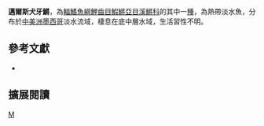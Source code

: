 {{Speciesbox 
| taxon = Cynodonichthys myersi
| status = NE
| status_system = IUCN3.1
| authority = [[Hubbs|Hubbs]], 1936
| synonyms = *''Rivulus myersi, Hubbs, 1936''
}}
'''邁爾斯犬牙鱂'''，為[[輻鰭魚綱|輻鰭魚綱]][[鯉齒目|鯉齒目]][[鰕鱂亞目|鰕鱂亞目]][[溪鱂科|溪鱂科]]的其中一[[種|種]]，為熱帶淡水魚，分布於[[中美洲|中美洲]][[墨西哥|墨西哥]]淡水流域，棲息在底中層水域，生活習性不明。

== 參考文獻 ==
*{{FishBase_species|genus=Cynodonichthys|species=myersi|year=2014|month=8}}

== 擴展閱讀 ==
{{refbegin}}
{{wikispecies-inline|Cynodonichthys myersi|邁爾斯犬牙鱂}}
{{refend}}
{{Taxonbar|from=Q18083750}}

[[Category:犬牙鱂屬|M]]
